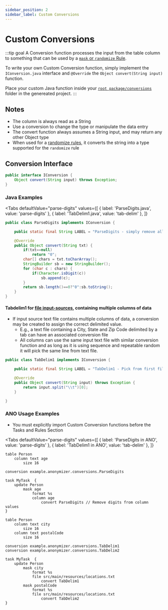 ```yaml
---
sidebar_position: 2
sidebar_label: Custom Conversions
---
```



# Custom Conversions

:::tip goal
A Conversion function processes the input from the table column to something that can be used by a [`mask` or `randomize` Rule](../../rules/overview).

To write your own Custom Conversion function, simply implement the `IConversion.java` interface and `@Override` the `Object convert(String input)` function.

Place your custom Java function inside your [`root package/conversions`](../../ano-to-java/generate#3-root-package) folder in the genereated project.
:::

## Notes

- The column is always read as a String
- Use a conversion to change the type or manipulate the data entry
- The convert function always assumes a String input, and may return any other Object type
- When used for a [randomize rules](../../rules/randomize/overview), it converts the string into a type supported for the `randomize` rule

## Conversion Interface

```java
public interface IConversion {
    Object convert(String input) throws Exception;
}
```

### Java Examples

<Tabs
  defaultValue="parse-digits"
  values={[
    { label: 'ParseDigits.java', value: 'parse-digits' },
    { label: 'TabDelim1.java', value: 'tab-delim' },
  ]}
>

<TabItem value="parse-digits">

```java
public class ParseDigits implements IConversion {

	public static final String LABEL = "ParseDigits - simply remove all non-digits";

	@Override
    public Object convert(String txt) {
        if(txt==null)
            return "0";
        char[] chars = txt.toCharArray();
        StringBuilder sb = new StringBuilder();
        for (char c : chars) {
            if(Character.isDigit(c))
                sb.append(c);
        }
        return sb.length()==0?"0":sb.toString();
    }
}
```

</TabItem>

<TabItem value="tab-delim">

#### Tabdelim1 for [file input-sources](../../rules/mask/file), containing multiple columns of data

- If input source text file contains multiple columns of data, a conversion may be created to assign the correct delimited value.
  - E.g., a text file containing a City, State and Zip Code delimited by a tab can have an associated conversion file
  - All columns can use the same input text file with similar conversion function and as long as it is using sequence and repeatable random it will pick the same line from text file.

```java
public class TabDelim1 implements IConversion {

    public static final String LABEL = "TabDelim1 - Pick from first file column, delimited by tab";

    @Override
    public Object convert(String input) throws Exception {
        return input.split("\\t")[0];
    }

}
```

</TabItem>

</Tabs>

### ANO Usage Examples

- You must explicitly import Custom Conversion functions before the Tasks and Rules Section

<Tabs
  defaultValue="parse-digits"
  values={[
    { label: 'ParseDigits in ANO', value: 'parse-digits' },
    { label: 'TabDelim1 in ANO', value: 'tab-delim' },
  ]}
>

<TabItem value="parse-digits">

```ano
table Person
    column text age
        size 16

conversion example.anonymizer.conversions.ParseDigits

task MyTask  {
    update Person
        mask age
            format %s
            column age
                convert ParseDigits // Remove digits from column values
}

```

</TabItem>

<TabItem value="tab-delim">

```ano
table Person
    column text city
        size 16
    column text postalCode
        size 16

conversion example.anonymizer.conversions.TabDelim1
conversion example.anonymizer.conversions.TabDelim2

task MyTask  {
    update Person
        mask city
            format %s
            file src/main/resources/locations.txt
                convert TabDelim1
        mask postalCode
            format %s
            file src/main/resources/locations.txt
                convert TabDelim2
}
```

</TabItem>

</Tabs>
